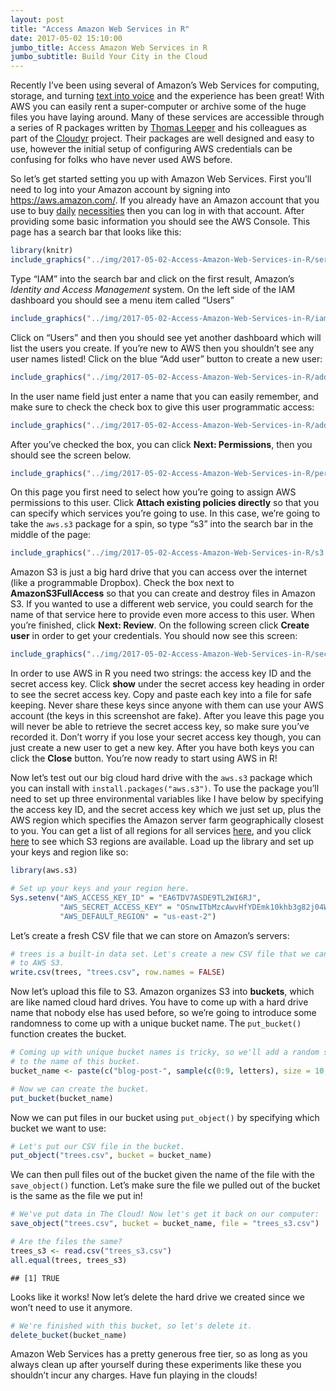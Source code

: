 ```yaml
---
layout: post
title: "Access Amazon Web Services in R"
date: 2017-05-02 15:10:00
jumbo_title: Access Amazon Web Services in R
jumbo_subtitle: Build Your City in the Cloud
---
```


Recently I've been using several of Amazon's Web Services for computing,
storage, and turning [text into voice](https://aws.amazon.com/polly/) and the
experience has been great! With AWS you can easily rent a super-computer or
archive some of the huge files you have laying around. Many of these
services are accessible through a series of R packages written by 
[Thomas Leeper](https://twitter.com/thosjleeper) and his colleagues as part of
the [Cloudyr](https://cloudyr.github.io/) project. Their packages are well
designed and easy to use, however the initial setup of configuring AWS
credentials can be confusing for folks who have never used AWS before. 

So let's get started setting you up with Amazon Web Services. First you'll need
to log into your Amazon account by signing into 
[https://aws.amazon.com/](https://aws.amazon.com/).
If you already have an Amazon account that you use to buy 
[daily](https://www.amazon.com/dp/B00OAC9BUO) 
[necessities](https://www.amazon.com/dp/B01J4919TI) then you can log in
with that account. After providing some basic information you should see the AWS
Console. This page has a search bar that looks like this:

```r
library(knitr)
include_graphics("../img/2017-05-02-Access-Amazon-Web-Services-in-R/service-search.png")
```

Type "IAM" into the search bar and click on the first result, Amazon's 
*Identity and Access Management* system. On the left side of the IAM dashboard
you should see a menu item called "Users"

```r
include_graphics("../img/2017-05-02-Access-Amazon-Web-Services-in-R/iam-dashboard.png")
```

Click on "Users" and then you should see yet another dashboard which will list the
users you create. If you're new to AWS then you shouldn't see any user names
listed! Click on the blue "Add user" button to create a new user:

```r
include_graphics("../img/2017-05-02-Access-Amazon-Web-Services-in-R/add-user.png")
```

In the user name field just enter a name that you can easily remember, and make
sure to check the check box to give this user programmatic access:

```r
include_graphics("../img/2017-05-02-Access-Amazon-Web-Services-in-R/add-jeff.png")
```

After you've checked the box, you can click **Next: Permissions**, then you
should see the screen below.

```r
include_graphics("../img/2017-05-02-Access-Amazon-Web-Services-in-R/permissions.png")
```

On this page you first need to select how you're going to assign AWS permissions
to this user. Click **Attach existing policies directly** so that you can
specify which services you're going to use. In this case, we're going to take 
the `aws.s3` package for a spin, so type "s3" into the search bar in the middle
of the page:

```r
include_graphics("../img/2017-05-02-Access-Amazon-Web-Services-in-R/s3.png")
```

Amazon S3 is just a big hard drive that you can access over the internet (like
a programmable Dropbox). Check the box next to **AmazonS3FullAccess** so that
you can create and destroy files in Amazon S3. If you wanted to use a different
web service, you could search for the name of that service here to provide even
more access to this user. When you're finished, click 
**Next: Review**. On the following screen click **Create user** in order to get
your credentials. You should now see this screen:

```r
include_graphics("../img/2017-05-02-Access-Amazon-Web-Services-in-R/secret.png")
```

In order to use AWS in R you need two strings: the access key ID and the 
secret access key. Click **show** under the secret access key heading in order
to see the secret access key. Copy and paste each key into a file for safe
keeping. Never share these keys since
anyone with them can use your AWS account (the keys in this screenshot 
are fake). After you leave this page you
will never be able to retrieve the secret access key, so make sure you've
recorded it. Don't worry if you lose your secret access key though, you can just
create a new user to get a new key. After you have both keys you can click the
**Close** button. You're now ready to start using AWS in R!

Now let's test out our big cloud hard drive with the `aws.s3` package which you
can install with `install.packages("aws.s3")`. To use the package you'll need to
set up three environmental variables like I have below by specifying the
access key ID, and the secret access key which we just set up, plus the AWS
region which specifies the Amazon server farm geographically closest to you. You
can get a list of all regions
for all services [here](http://docs.aws.amazon.com/general/latest/gr/rande.html),
and you click [here](http://docs.aws.amazon.com/general/latest/gr/rande.html#s3_region)
to see which S3 regions are available. Load up the library and set up your keys
and region like so:

```r
library(aws.s3)

# Set up your keys and your region here.
Sys.setenv("AWS_ACCESS_KEY_ID" = "EA6TDV7ASDE9TL2WI6RJ",
           "AWS_SECRET_ACCESS_KEY" = "OSnwITbMzcAwvHfYDEmk10khb3g82j04Wj8Va4AA",
           "AWS_DEFAULT_REGION" = "us-east-2")
```

Let's create a fresh CSV file that we can store on Amazon's servers:

```r
# trees is a built-in data set. Let's create a new CSV file that we can upload
# to AWS S3.
write.csv(trees, "trees.csv", row.names = FALSE)
```

Now let's upload this file to S3. Amazon organizes S3 into **buckets**, which
are like named cloud hard drives. You have to come up with a hard drive name
that nobody else has used before, so we're going to introduce some randomness
to come up with a unique bucket name. The `put_bucket()` function creates the
bucket.

```r
# Coming up with unique bucket names is tricky, so we'll add a random string
# to the name of this bucket.
bucket_name <- paste(c("blog-post-", sample(c(0:9, letters), size = 10, replace = TRUE)), collapse = "")

# Now we can create the bucket.
put_bucket(bucket_name)
```

Now we can put files in our bucket using `put_object()` by specifying which
bucket we want to use:

```r
# Let's put our CSV file in the bucket.
put_object("trees.csv", bucket = bucket_name)
```

We can then pull files out of the bucket given the name of the file with the
`save_object()` function. Let's make sure the file we pulled out of the bucket
is the same as the file we put in!

```r
# We've put data in The Cloud! Now let's get it back on our computer:
save_object("trees.csv", bucket = bucket_name, file = "trees_s3.csv")

# Are the files the same?
trees_s3 <- read.csv("trees_s3.csv")
all.equal(trees, trees_s3)
```

```
## [1] TRUE
```

Looks like it works! Now let's delete the hard drive we created since we won't
need to use it anymore.

```r
# We're finished with this bucket, so let's delete it.
delete_bucket(bucket_name)
```

Amazon Web Services has a pretty generous free tier, so as long as you always
clean up after yourself during these experiments like these you shouldn't incur
any charges. Have fun playing in the clouds!